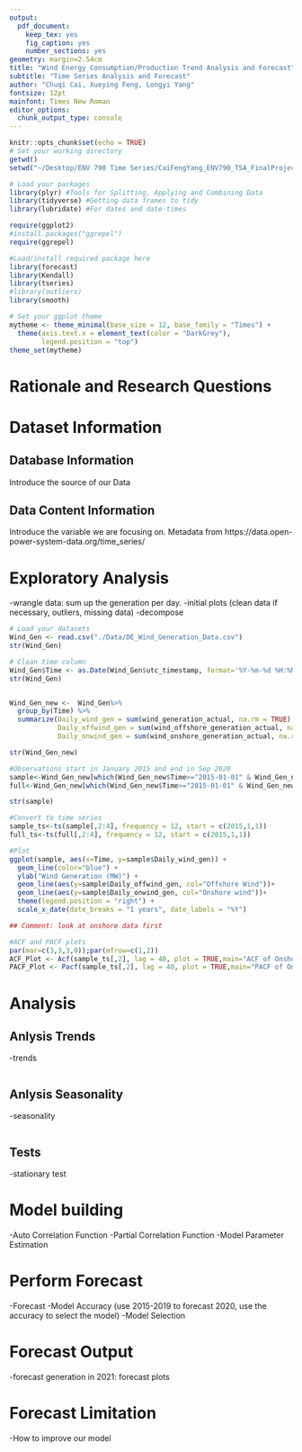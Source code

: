 ```yaml
---
output: 
  pdf_document:
    keep_tex: yes
    fig_caption: yes
    number_sections: yes
geometry: margin=2.54cm
title: "Wind Energy Consumption/Production Trend Analysis and Forecast"
subtitle: "Time Series Analysis and Forecast"
author: "Chuqi Cai, Xueying Feng, Longyi Yang"
fontsize: 12pt
mainfont: Times New Roman
editor_options: 
  chunk_output_type: console
---
```


\newpage
\tableofcontents 
\newpage
\listoftables 
\newpage
\listoffigures 
\newpage

```r
knitr::opts_chunk$set(echo = TRUE)
# Set your working directory
getwd()
setwd("~/Desktop/ENV 790 Time Series/CaiFengYang_ENV790_TSA_FinalProject")

# Load your packages
library(plyr) #Tools for Splitting, Applying and Combining Data
library(tidyverse) #Getting data frames to tidy
library(lubridate) #For dates and date-times

require(ggplot2)
#install.packages("ggrepel") 
require(ggrepel)

#Load/install required package here
library(forecast)  
library(Kendall)
library(tseries)
#library(outliers)
library(smooth)

# Set your ggplot theme
mytheme <- theme_minimal(base_size = 12, base_family = "Times") + 
  theme(axis.text.x = element_text(color = "DarkGrey"),
        legend.position = "top") 
theme_set(mytheme)
```


# Rationale and Research Questions


\newpage

# Dataset Information

## Database Information
Introduce the source of our Data

## Data Content Information
Introduce the variable we are focusing on. Metadata from https://data.open-power-system-data.org/time_series/




\newpage


# Exploratory Analysis 
-wrangle data: sum up the generation per day. 
-initial plots (clean data if necessary, outliers, missing data)
-decompose

```r
# Load your datasets
Wind_Gen <- read.csv("./Data/DE_Wind_Generation_Data.csv")
str(Wind_Gen)

# Clean time column
Wind_Gen$Time <- as.Date(Wind_Gen$utc_timestamp, format='%Y-%m-%d %H:%M:%OS')
str(Wind_Gen)


Wind_Gen_new <-  Wind_Gen%>%
  group_by(Time) %>%
  summarize(Daily_wind_gen = sum(wind_generation_actual, na.rm = TRUE),
            Daily_offwind_gen = sum(wind_offshore_generation_actual, na.rm = TRUE),
            Daily_onwind_gen = sum(wind_onshore_generation_actual, na.rm = TRUE))

str(Wind_Gen_new)
```


```r
#Observations start in January 2015 and end in Sep 2020
sample<-Wind_Gen_new[which(Wind_Gen_new$Time>="2015-01-01" & Wind_Gen_new$Time<="2019-12-31"),]
full<-Wind_Gen_new[which(Wind_Gen_new$Time>="2015-01-01" & Wind_Gen_new$Time<="2020-09-30"),]

str(sample)

#Convert to time series
sample_ts<-ts(sample[,2:4], frequency = 12, start = c(2015,1,1))
full_ts<-ts(full[,2:4], frequency = 12, start = c(2015,1,1))

```


```r
#Plot 
ggplot(sample, aes(x=Time, y=sample$Daily_wind_gen)) +
  geom_line(color="blue") +
  ylab("Wind Generation (MW)") +
  geom_line(aes(y=sample$Daily_offwind_gen, col="Offshore Wind"))+
  geom_line(aes(y=sample$Daily_onwind_gen, col="Onshore wind"))+
  theme(legend.position = "right") +
  scale_x_date(date_breaks = "1 years", date_labels = "%Y")

## Comment: look at onshore data first

#ACF and PACF plots
par(mar=c(3,3,3,0));par(mfrow=c(1,2))
ACF_Plot <- Acf(sample_ts[,2], lag = 40, plot = TRUE,main="ACF of Onshore wind")
PACF_Plot <- Pacf(sample_ts[,2], lag = 40, plot = TRUE,main="PACF of Onshore wind")
```


\newpage

# Analysis

## Anlysis Trends
-trends
```r

```

## Anlysis Seasonality
-seasonality
```r

```

## Tests
-stationary test



\newpage

# Model building
-Auto Correlation Function
-Partial Correlation Function
-Model Parameter Estimation



\newpage

# Perform Forecast
-Forecast
-Model Accuracy
(use 2015-2019 to forecast 2020, use the accuracy to select the model)
-Model Selection

\newpage

# Forecast Output
-forecast generation in 2021: forecast plots

\newpage

# Forecast Limitation
-How to improve our model

